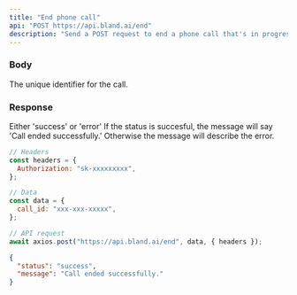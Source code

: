 ```yaml
---
title: "End phone call"
api: "POST https://api.bland.ai/end"
description: "Send a POST request to end a phone call that's in progress"
---
```


### Body

<ParamField body="call_id" type="string">
  The unique identifier for the call.
</ParamField>

### Response

<ResponseField name="status" type="string">
  Either 'success' or 'error'
</ResponseField>

<ResponseField name="message" type="string">
  If the status is succesful, the message will say 'Call ended successfully.'
  Otherwise the message will describe the error.
</ResponseField>

<RequestExample>

```javascript Example Request.js
// Headers
const headers = {
  Authorization: "sk-xxxxxxxxx",
};

// Data
const data = {
  call_id: "xxx-xxx-xxxxx",
};

// API request
await axios.post("https://api.bland.ai/end", data, { headers });
```

</RequestExample>

<ResponseExample>

```json Response
{
  "status": "success",
  "message": "Call ended successfully."
}
```

</ResponseExample>
